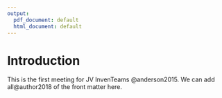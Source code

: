 ```yaml
---
output:
  pdf_document: default
  html_document: default
---
```

# Introduction

This is the first meeting for JV InvenTeams @anderson2015. We can add all@author2018 of the front matter here. 

